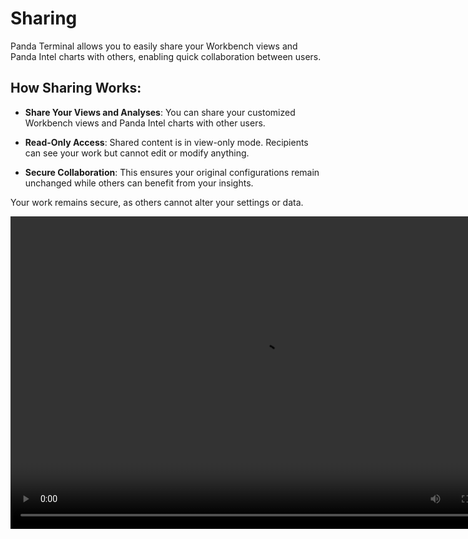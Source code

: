 # Sharing

Panda Terminal allows you to easily share your Workbench views and Panda Intel charts with others, enabling quick collaboration between users.

## How Sharing Works:

- **Share Your Views and Analyses**: You can share your customized Workbench views and Panda Intel charts with other users.
- **Read-Only Access**: Shared content is in view-only mode. Recipients can see your work but cannot edit or modify anything.

- **Secure Collaboration**: This ensures your original configurations remain unchanged while others can benefit from your insights.

Your work remains secure, as others cannot alter your settings or data.

<video width="800" height="500" autoPlay loop>
  <source
    src="https://assets.pandaterminal.com/documentation_clips/sharing%20workbench.mov"
    type="video/mp4"
  ></source>
</video>
